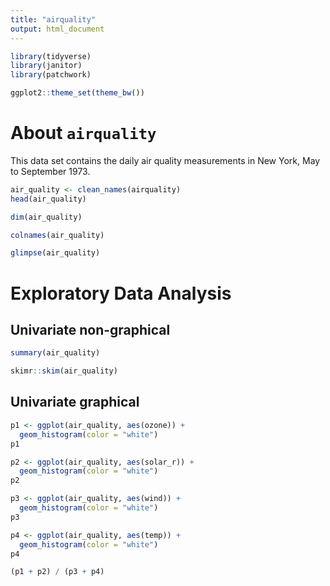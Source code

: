 ```yaml
---
title: "airquality"
output: html_document
---
```


```r
library(tidyverse)
library(janitor)
library(patchwork)

ggplot2::theme_set(theme_bw())
```

# About `airquality`

This data set contains the daily air quality measurements in New York, May to September 1973.

```r
air_quality <- clean_names(airquality)
head(air_quality)
```

```r
dim(air_quality)
```

```r
colnames(air_quality)
```

```r
glimpse(air_quality)
```

# Exploratory Data Analysis

## Univariate non-graphical

```r
summary(air_quality)
```

```r
skimr::skim(air_quality)
```

## Univariate graphical

```r
p1 <- ggplot(air_quality, aes(ozone)) +
  geom_histogram(color = "white")
p1
```

```r
p2 <- ggplot(air_quality, aes(solar_r)) +
  geom_histogram(color = "white")
p2
```

```r
p3 <- ggplot(air_quality, aes(wind)) +
  geom_histogram(color = "white")
p3
```

```r
p4 <- ggplot(air_quality, aes(temp)) +
  geom_histogram(color = "white")
p4
```


```r
(p1 + p2) / (p3 + p4)
```

